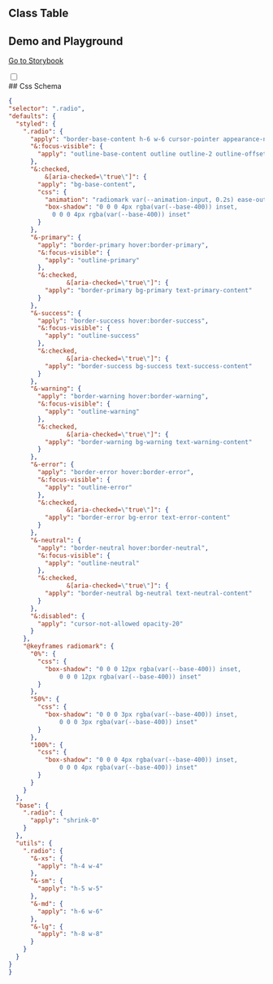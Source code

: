 
## Class Table

<CssTable name="radio" />

## Demo and Playground

[Go to Storybook](https://story.ui.icebreaker.top/?path=/docs/data-entry-radio--docs)

<div className="collapse">
<input type="checkbox" /> 
<div class="collapse-title px-0">
## Css Schema
</div>
<div class="collapse-content"> 

```json
{
"selector": ".radio",
"defaults": {
  "styled": {
    ".radio": {
      "apply": "border-base-content h-6 w-6 cursor-pointer appearance-none rounded-full border border-opacity-20",
      "&:focus-visible": {
        "apply": "outline-base-content outline outline-2 outline-offset-2"
      },
      "&:checked,
          &[aria-checked=\"true\"]": {
        "apply": "bg-base-content",
        "css": {
          "animation": "radiomark var(--animation-input, 0.2s) ease-out",
          "box-shadow": "0 0 0 4px rgba(var(--base-400)) inset,
            0 0 0 4px rgba(var(--base-400)) inset"
        }
      },
      "&-primary": {
        "apply": "border-primary hover:border-primary",
        "&:focus-visible": {
          "apply": "outline-primary"
        },
        "&:checked,
                &[aria-checked=\"true\"]": {
          "apply": "border-primary bg-primary text-primary-content"
        }
      },
      "&-success": {
        "apply": "border-success hover:border-success",
        "&:focus-visible": {
          "apply": "outline-success"
        },
        "&:checked,
                &[aria-checked=\"true\"]": {
          "apply": "border-success bg-success text-success-content"
        }
      },
      "&-warning": {
        "apply": "border-warning hover:border-warning",
        "&:focus-visible": {
          "apply": "outline-warning"
        },
        "&:checked,
                &[aria-checked=\"true\"]": {
          "apply": "border-warning bg-warning text-warning-content"
        }
      },
      "&-error": {
        "apply": "border-error hover:border-error",
        "&:focus-visible": {
          "apply": "outline-error"
        },
        "&:checked,
                &[aria-checked=\"true\"]": {
          "apply": "border-error bg-error text-error-content"
        }
      },
      "&-neutral": {
        "apply": "border-neutral hover:border-neutral",
        "&:focus-visible": {
          "apply": "outline-neutral"
        },
        "&:checked,
                &[aria-checked=\"true\"]": {
          "apply": "border-neutral bg-neutral text-neutral-content"
        }
      },
      "&:disabled": {
        "apply": "cursor-not-allowed opacity-20"
      }
    },
    "@keyframes radiomark": {
      "0%": {
        "css": {
          "box-shadow": "0 0 0 12px rgba(var(--base-400)) inset,
              0 0 0 12px rgba(var(--base-400)) inset"
        }
      },
      "50%": {
        "css": {
          "box-shadow": "0 0 0 3px rgba(var(--base-400)) inset,
              0 0 0 3px rgba(var(--base-400)) inset"
        }
      },
      "100%": {
        "css": {
          "box-shadow": "0 0 0 4px rgba(var(--base-400)) inset,
              0 0 0 4px rgba(var(--base-400)) inset"
        }
      }
    }
  },
  "base": {
    ".radio": {
      "apply": "shrink-0"
    }
  },
  "utils": {
    ".radio": {
      "&-xs": {
        "apply": "h-4 w-4"
      },
      "&-sm": {
        "apply": "h-5 w-5"
      },
      "&-md": {
        "apply": "h-6 w-6"
      },
      "&-lg": {
        "apply": "h-8 w-8"
      }
    }
  }
}
}
```

</div>
</div>